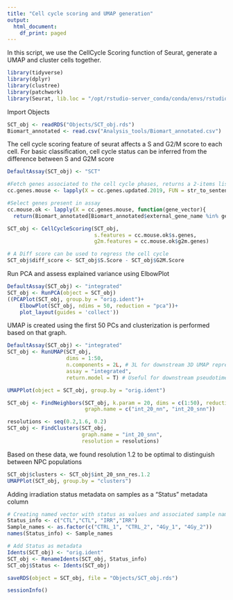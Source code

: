 ```yaml
---
title: "Cell cycle scoring and UMAP generation"
output:
  html_document:
    df_print: paged
---
```


In this script, we use the CellCycle Scoring function of Seurat, generate a UMAP and cluster cells together.

```r
library(tidyverse)
library(dplyr)
library(clustree)
library(patchwork)
library(Seurat, lib.loc = "/opt/rstudio-server_conda/conda/envs/rstudio-server_4.1.0/lib/R/library/")
```

Import Objects
```r
SCT_obj <- readRDS("Objects/SCT_obj.rds")
Biomart_annotated <- read.csv("Analysis_tools/Biomart_annotated.csv")
```

The cell cycle scoring feature of seurat affects a S and G2/M score to each cell. For basic classification, cell cycle status can be inferred from the difference between S and G2M score

```r
DefaultAssay(SCT_obj) <- "SCT"

#Fetch genes associated to the cell cycle phases, returns a 2-items list
cc.genes.mouse <- lapply(X = cc.genes.updated.2019, FUN = str_to_sentence) 

#Select genes present in assay
cc.mouse.ok <- lapply(X = cc.genes.mouse, function(gene_vector){ 
  return(Biomart_annotated[Biomart_annotated$external_gene_name %in% gene_vector,1])})

SCT_obj <- CellCycleScoring(SCT_obj, 
                            s.features = cc.mouse.ok$s.genes,
                            g2m.features = cc.mouse.ok$g2m.genes)

# A Diff score can be used to regress the cell cycle
SCT_obj$diff_score <- SCT_obj$S.Score - SCT_obj$G2M.Score
```

Run PCA and assess explained variance using ElbowPlot

```r
DefaultAssay(SCT_obj) <- "integrated"
SCT_obj <- RunPCA(object = SCT_obj)
((PCAPlot(SCT_obj, group.by = "orig.ident")+
    ElbowPlot(SCT_obj, ndims = 50, reduction = "pca"))+
    plot_layout(guides = 'collect'))
```

UMAP is created using the first 50 PCs and clusterization is performed based on that graph.

```r
DefaultAssay(SCT_obj) <- "integrated"
SCT_obj <- RunUMAP(SCT_obj,
                   dims = 1:50,
                   n.components = 2L, # 3L for downstream 3D UMAP representation, will affect 2D UMAP
                   assay = "integrated",
                   return.model = T) # Useful for downstream pseudotime applications (e.g. Monocle)

UMAPPlot(object = SCT_obj, group.by = "orig.ident")

SCT_obj <- FindNeighbors(SCT_obj, k.param = 20, dims = c(1:50), reduction = "pca",
                         graph.name = c("int_20_nn", "int_20_snn"))

resolutions <- seq(0.2,1.6, 0.2)
SCT_obj <- FindClusters(SCT_obj, 
                        graph.name = "int_20_snn", 
                        resolution = resolutions)
```


Based on these data, we found resolution 1.2 to be optimal to distinguish between NPC populations
```r
SCT_obj$clusters <- SCT_obj$int_20_snn_res.1.2
UMAPPlot(SCT_obj, group.by = "clusters")
```

Adding irradiation status metadata on samples as a “Status” metadata column
```r
# Creating named vector with status as values and associated sample names as names
Status_info <- c("CTL","CTL", "IRR","IRR")
Sample_names <- as.factor(c("CTRL_1", "CTRL_2", "4Gy_1", "4Gy_2"))
names(Status_info) <- Sample_names

# Add Status as metadata
Idents(SCT_obj) <- "orig.ident"
SCT_obj <- RenameIdents(SCT_obj, Status_info)
SCT_obj$Status <- Idents(SCT_obj)

saveRDS(object = SCT_obj, file = "Objects/SCT_obj.rds")
```

```r
sessionInfo()
```

